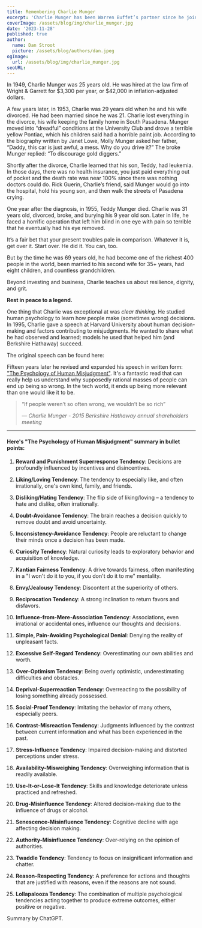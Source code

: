 ```yaml
---
title: Remembering Charlie Munger
excerpt: 'Charlie Munger has been Warren Buffet’s partner since he joined Berkshire Hathaway as a vice chairman in 1978. In 1995 Charlie gave a speech at Harvard University about human decision-making and factors contributing to misjudgments. He wanted to share what he had observed and learned; models he used that helped him (and Berkshire Hathaway) succeed.'
coverImage: /assets/blog/img/charlie_munger.jpg
date: '2023-11-28'
published: true
author:
  name: Dan Stroot
  picture: /assets/blog/authors/dan.jpeg
ogImage:
  url: /assets/blog/img/charlie_munger.jpg
seoURL:
---
```


In 1949, Charlie Munger was 25 years old. He was hired at the law firm of Wright & Garrett for $3,300 per year, or $42,000 in inflation-adjusted dollars.

A few years later, in 1953, Charlie was 29 years old when he and his wife divorced. He had been married since he was 21. Charlie lost everything in the divorce, his wife keeping the family home in South Pasadena. Munger moved into “dreadful” conditions at the University Club and drove a terrible yellow Pontiac, which his children said had a horrible paint job. According to the biography written by Janet Lowe, Molly Munger asked her father, “Daddy, this car is just awful, a mess. Why do you drive it?” The broke Munger replied: “To discourage gold diggers.”

Shortly after the divorce, Charlie learned that his son, Teddy, had leukemia. In those days, there was no health insurance, you just paid everything out of pocket and the death rate was near 100% since there was nothing doctors could do. Rick Guerin, Charlie’s friend, said Munger would go into the hospital, hold his young son, and then walk the streets of Pasadena crying.

One year after the diagnosis, in 1955, Teddy Munger died. Charlie was 31 years old, divorced, broke, and burying his 9 year old son. Later in life, he faced a horrific operation that left him blind in one eye with pain so terrible that he eventually had his eye removed.

It’s a fair bet that your present troubles pale in comparison. Whatever it is, get over it. Start over. He did it. You can, too.

But by the time he was 69 years old, he had become one of the richest 400 people in the world, been married to his second wife for 35+ years, had eight children, and countless grandchildren.

Beyond investing and business, Charlie teaches us about resilience, dignity, and grit.

**Rest in peace to a legend.**

One thing that Charlie was exceptional at was _clear thinking_. He studied human psychology to learn how people make (sometimes wrong) decisions. In 1995, Charlie gave a speech at Harvard University about human decision-making and factors contributing to misjudgments. He wanted to share what he had observed and learned; models he used that helped him (and Berkshire Hathaway) succeed.

The original speech can be found here:

<YouTube link="https://youtu.be/Jv7sLrON7QY" />

Fifteen years later he revised and expanded his speech in written form: ["The Psychology of Human Misjudgment"](https://fs.blog/great-talks/psychology-human-misjudgment/). It's a fantastic read that can really help us understand why supposedly rational masses of people can end up being so wrong. In the tech world, it ends up being more relevant than one would like it to be.

> “If people weren’t so often wrong, we wouldn’t be so rich”
>
> <cite>
>   &mdash; Charlie Munger - 2015 Berkshire Hathaway annual shareholders meeting
> </cite>

---

#### Here's "The Psychology of Human Misjudgment" summary in bullet points:

1. **Reward and Punishment Superresponse Tendency**: Decisions are profoundly influenced by incentives and disincentives.

2. **Liking/Loving Tendency**: The tendency to especially like, and often irrationally, one's own kind, family, and friends.

3. **Disliking/Hating Tendency**: The flip side of liking/loving – a tendency to hate and dislike, often irrationally.

4. **Doubt-Avoidance Tendency**: The brain reaches a decision quickly to remove doubt and avoid uncertainty.

5. **Inconsistency-Avoidance Tendency**: People are reluctant to change their minds once a decision has been made.

6. **Curiosity Tendency**: Natural curiosity leads to exploratory behavior and acquisition of knowledge.

7. **Kantian Fairness Tendency**: A drive towards fairness, often manifesting in a "I won't do it to you, if you don't do it to me" mentality.

8. **Envy/Jealousy Tendency**: Discontent at the superiority of others.

9. **Reciprocation Tendency**: A strong inclination to return favors and disfavors.

10. **Influence-from-Mere-Association Tendency**: Associations, even irrational or accidental ones, influence our thoughts and decisions.

11. **Simple, Pain-Avoiding Psychological Denial**: Denying the reality of unpleasant facts.

12. **Excessive Self-Regard Tendency**: Overestimating our own abilities and worth.

13. **Over-Optimism Tendency**: Being overly optimistic, underestimating difficulties and obstacles.

14. **Deprival-Superreaction Tendency**: Overreacting to the possibility of losing something already possessed.

15. **Social-Proof Tendency**: Imitating the behavior of many others, especially peers.

16. **Contrast-Misreaction Tendency**: Judgments influenced by the contrast between current information and what has been experienced in the past.

17. **Stress-Influence Tendency**: Impaired decision-making and distorted perceptions under stress.

18. **Availability-Misweighing Tendency**: Overweighing information that is readily available.

19. **Use-It-or-Lose-It Tendency**: Skills and knowledge deteriorate unless practiced and refreshed.

20. **Drug-Misinfluence Tendency**: Altered decision-making due to the influence of drugs or alcohol.

21. **Senescence-Misinfluence Tendency**: Cognitive decline with age affecting decision making.

22. **Authority-Misinfluence Tendency**: Over-relying on the opinion of authorities.

23. **Twaddle Tendency**: Tendency to focus on insignificant information and chatter.

24. **Reason-Respecting Tendency**: A preference for actions and thoughts that are justified with reasons, even if the reasons are not sound.

25. **Lollapalooza Tendency**: The combination of multiple psychological tendencies acting together to produce extreme outcomes, either positive or negative.

<span className="text-sm">Summary by ChatGPT.</span>
